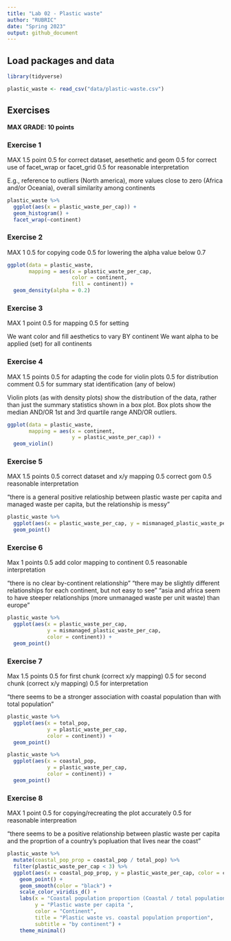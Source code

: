 ```yaml
---
title: "Lab 02 - Plastic waste"
author: "RUBRIC"
date: "Spring 2023"
output: github_document
---
```


## Load packages and data

```r
library(tidyverse) 
```

```r
plastic_waste <- read_csv("data/plastic-waste.csv")
```

## Exercises

**MAX GRADE: 10 points**

### Exercise 1

MAX 1.5 point
0.5 for correct dataset, aesethetic and geom
0.5 for correct use of facet_wrap or facet_grid
0.5 for reasonable interpretation 

E.g., reference to outliers (North america), more values close to zero (Africa and/or Oceania), overall similarity among continents  

```r
plastic_waste %>% 
  ggplot(aes(x = plastic_waste_per_cap)) +
  geom_histogram() +
  facet_wrap(~continent)
```

### Exercise 2

MAX 1
0.5 for copying code
0.5 for lowering the alpha value below 0.7

```r
ggplot(data = plastic_waste, 
       mapping = aes(x = plastic_waste_per_cap, 
                     color = continent, 
                     fill = continent)) +
  geom_density(alpha = 0.2)
```

### Exercise 3

MAX 1 point
0.5 for mapping
0.5 for setting

We want color and fill aesthetics to vary BY continent
We want alpha to be applied (set) for all continents

### Exercise 4

MAX 1.5 points
0.5 for adapting the code for violin plots
0.5 for distribution comment
0.5 for summary stat identification (any of below)

Violin plots (as with density plots) show the distribution of the data, rather than just the summary statistics shown in a box plot.
Box plots show the median AND/OR 1st and 3rd quartile range AND/OR outliers.

```r
ggplot(data = plastic_waste, 
       mapping = aes(x = continent, 
                     y = plastic_waste_per_cap)) +
  geom_violin()
```

### Exercise 5

MAX 1.5 points
0.5 correct dataset and x/y mapping
0.5 correct gom
0.5 reasonable interpretation

"there is a general positive relatioship between plastic waste per capita and managed waste per capita, but the relationship is messy"

```r
plastic_waste %>% 
  ggplot(aes(x = plastic_waste_per_cap, y = mismanaged_plastic_waste_per_cap)) +
  geom_point()
```

### Exercise 6

Max 1 points
0.5 add color mapping to continent
0.5 reasonable interpretation

"there is no clear by-continent relationship"
"there may be slightly different relationships for each continent, but not easy to see"
"asia and africa seem to have steeper relationships (more unmanaged waste per unit waste) than europe"

```r
plastic_waste %>% 
  ggplot(aes(x = plastic_waste_per_cap, 
             y = mismanaged_plastic_waste_per_cap,
             color = continent)) +
  geom_point()
```

### Exercise 7

Max 1.5 points
0.5 for first chunk (correct x/y mapping)
0.5 for second chunk (correct x/y mapping)
0.5 for interpretation

"there seems to be a stronger association with coastal population than with total population"

```r
plastic_waste %>% 
  ggplot(aes(x = total_pop, 
             y = plastic_waste_per_cap,
             color = continent)) +
  geom_point()
```

```r
plastic_waste %>% 
  ggplot(aes(x = coastal_pop, 
             y = plastic_waste_per_cap,
             color = continent)) +
  geom_point()
```

### Exercise 8

MAX 1 point
0.5 for copying/recreating the plot accurately
0.5 for reasonable interpreation

"there seems to be a positive relationship between plastic waste per capita and the proprtion of a country's popluation that lives near the coast"

```r
plastic_waste %>% 
  mutate(coastal_pop_prop = coastal_pop / total_pop) %>%
  filter(plastic_waste_per_cap < 3) %>%
  ggplot(aes(x = coastal_pop_prop, y = plastic_waste_per_cap, color = continent)) + 
    geom_point() +
    geom_smooth(color = "black") +
    scale_color_viridis_d() +
    labs(x = "Coastal population proportion (Coastal / total population)", 
         y = "Plastic waste per capita ", 
         color = "Continent",
         title = "Plastic waste vs. coastal population proportion",
         subtitle = "by continent") +
    theme_minimal()
```

